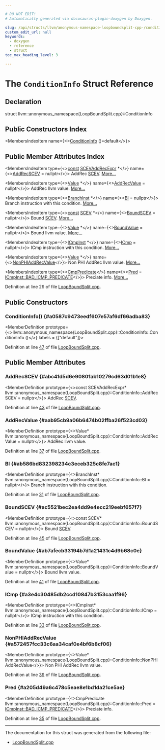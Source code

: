 ```yaml
---

# DO NOT EDIT!
# Automatically generated via docusaurus-plugin-doxygen by Doxygen.

slug: /api/structs/llvm/anonymous-namespace-loopboundsplit-cpp-/conditioninfo
custom_edit_url: null
keywords:
  - doxygen
  - reference
  - struct
toc_max_heading_level: 3

---
```





# The `ConditionInfo` Struct Reference

<DoxygenPage pluginConfig={pluginConfig}>



## Declaration

<CodeBlock>struct llvm::anonymous_namespace{LoopBoundSplit.cpp}::ConditionInfo</CodeBlock>

## Public Constructors Index

<MembersIndex>

<MembersIndexItem
  name={<><a href="#a0587c9473eedf607e57af6df66adba83">ConditionInfo</a> ()=default</>}>
</MembersIndexItem>

</MembersIndex>

## Public Member Attributes Index

<MembersIndex>

<MembersIndexItem
  type={<><a href="/docs/api/files/lib/lib/target/lib/target/aarch64/aarch64promoteconstant-cpp/#a90f8350fecae261c25be85d38b451bff">const</a> <a href="/docs/api/classes/llvm/scevaddrecexpr">SCEVAddRecExpr</a> &#42;</>}
  name={<><a href="#abc41d5d6e90801ab10279cd63d01b1e8">AddRecSCEV</a> = nullptr</>}>
AddRec <a href="/docs/api/classes/llvm/scev">SCEV</a>. <a href="#abc41d5d6e90801ab10279cd63d01b1e8">More...</a>
</MembersIndexItem>

<MembersIndexItem
  type={<><a href="/docs/api/classes/llvm/value">Value</a> &#42;</>}
  name={<><a href="#aab95cb9a06b6474b02ffba26f523cd03">AddRecValue</a> = nullptr</>}>
AddRec llvm value. <a href="#aab95cb9a06b6474b02ffba26f523cd03">More...</a>
</MembersIndexItem>

<MembersIndexItem
  type={<><a href="/docs/api/classes/llvm/branchinst">BranchInst</a> &#42;</>}
  name={<><a href="#ab586bd832398234c3eceb325c8fe7ac1">BI</a> = nullptr</>}>
Branch instruction with this condition. <a href="#ab586bd832398234c3eceb325c8fe7ac1">More...</a>
</MembersIndexItem>

<MembersIndexItem
  type={<><a href="/docs/api/files/lib/lib/target/lib/target/aarch64/aarch64promoteconstant-cpp/#a90f8350fecae261c25be85d38b451bff">const</a> <a href="/docs/api/classes/llvm/scev">SCEV</a> &#42;</>}
  name={<><a href="#ac5521bec2ea4dd9e4ecc219eebf657f7">BoundSCEV</a> = nullptr</>}>
Bound <a href="/docs/api/classes/llvm/scev">SCEV</a>. <a href="#ac5521bec2ea4dd9e4ecc219eebf657f7">More...</a>
</MembersIndexItem>

<MembersIndexItem
  type={<><a href="/docs/api/classes/llvm/value">Value</a> &#42;</>}
  name={<><a href="#ab7afecb33194b7d1a21431c4d9b68c0e">BoundValue</a> = nullptr</>}>
Bound llvm value. <a href="#ab7afecb33194b7d1a21431c4d9b68c0e">More...</a>
</MembersIndexItem>

<MembersIndexItem
  type={<><a href="/docs/api/classes/llvm/icmpinst">ICmpInst</a> &#42;</>}
  name={<><a href="#a3e4c30485db2ccd10847b3153caa1f96">ICmp</a> = nullptr</>}>
ICmp instruction with this condition. <a href="#a3e4c30485db2ccd10847b3153caa1f96">More...</a>
</MembersIndexItem>

<MembersIndexItem
  type={<><a href="/docs/api/classes/llvm/value">Value</a> &#42;</>}
  name={<><a href="#a572457fcc33c6aa34caf0e4bf6b8cf06">NonPHIAddRecValue</a></>}>
Non PHI AddRec llvm value. <a href="#a572457fcc33c6aa34caf0e4bf6b8cf06">More...</a>
</MembersIndexItem>

<MembersIndexItem
  type={<><a href="/docs/api/classes/llvm/cmppredicate">CmpPredicate</a></>}
  name={<><a href="#a205d49a6c478c5eae8e1bd1da21ce5ae">Pred</a> = <a href="/docs/api/classes/llvm/cmpinst/#a2be3583dac92a031fa1458d4d992c78ba07aee43ffb66908a25c55c77ce4c0d05">ICmpInst::BAD&#95;ICMP&#95;PREDICATE</a></>}>
Preciate info. <a href="#a205d49a6c478c5eae8e1bd1da21ce5ae">More...</a>
</MembersIndexItem>

</MembersIndex>


Definition at line 29 of file <a href="/docs/api/files/lib/lib/transforms/lib/transforms/scalar/loopboundsplit-cpp">LoopBoundSplit.cpp</a>.

<SectionDefinition>

## Public Constructors

### ConditionInfo() {#a0587c9473eedf607e57af6df66adba83}

<MemberDefinition
  prototype={<>llvm::anonymous&#95;namespace&#123;LoopBoundSplit.cpp&#125;::ConditionInfo::ConditionInfo ()</>}
  labels = {["default"]}>

Definition at line <a href="/docs/api/files/lib/lib/transforms/lib/transforms/scalar/loopboundsplit-cpp/#l00047">47</a> of file <a href="/docs/api/files/lib/lib/transforms/lib/transforms/scalar/loopboundsplit-cpp">LoopBoundSplit.cpp</a>.
</MemberDefinition>

</SectionDefinition>

<SectionDefinition>

## Public Member Attributes

### AddRecSCEV {#abc41d5d6e90801ab10279cd63d01b1e8}

<MemberDefinition
  prototype={<>const SCEVAddRecExpr&#42; llvm::anonymous&#95;namespace&#123;LoopBoundSplit.cpp&#125;::ConditionInfo::AddRecSCEV = nullptr</>}>
AddRec <a href="/docs/api/classes/llvm/scev">SCEV</a>.

Definition at line <a href="/docs/api/files/lib/lib/transforms/lib/transforms/scalar/loopboundsplit-cpp/#l00043">43</a> of file <a href="/docs/api/files/lib/lib/transforms/lib/transforms/scalar/loopboundsplit-cpp">LoopBoundSplit.cpp</a>.
</MemberDefinition>

### AddRecValue {#aab95cb9a06b6474b02ffba26f523cd03}

<MemberDefinition
  prototype={<>Value&#42; llvm::anonymous&#95;namespace&#123;LoopBoundSplit.cpp&#125;::ConditionInfo::AddRecValue = nullptr</>}>
AddRec llvm value.

Definition at line <a href="/docs/api/files/lib/lib/transforms/lib/transforms/scalar/loopboundsplit-cpp/#l00037">37</a> of file <a href="/docs/api/files/lib/lib/transforms/lib/transforms/scalar/loopboundsplit-cpp">LoopBoundSplit.cpp</a>.
</MemberDefinition>

### BI {#ab586bd832398234c3eceb325c8fe7ac1}

<MemberDefinition
  prototype={<>BranchInst&#42; llvm::anonymous&#95;namespace&#123;LoopBoundSplit.cpp&#125;::ConditionInfo::BI = nullptr</>}>
Branch instruction with this condition.

Definition at line <a href="/docs/api/files/lib/lib/transforms/lib/transforms/scalar/loopboundsplit-cpp/#l00031">31</a> of file <a href="/docs/api/files/lib/lib/transforms/lib/transforms/scalar/loopboundsplit-cpp">LoopBoundSplit.cpp</a>.
</MemberDefinition>

### BoundSCEV {#ac5521bec2ea4dd9e4ecc219eebf657f7}

<MemberDefinition
  prototype={<>const SCEV&#42; llvm::anonymous&#95;namespace&#123;LoopBoundSplit.cpp&#125;::ConditionInfo::BoundSCEV = nullptr</>}>
Bound <a href="/docs/api/classes/llvm/scev">SCEV</a>.

Definition at line <a href="/docs/api/files/lib/lib/transforms/lib/transforms/scalar/loopboundsplit-cpp/#l00045">45</a> of file <a href="/docs/api/files/lib/lib/transforms/lib/transforms/scalar/loopboundsplit-cpp">LoopBoundSplit.cpp</a>.
</MemberDefinition>

### BoundValue {#ab7afecb33194b7d1a21431c4d9b68c0e}

<MemberDefinition
  prototype={<>Value&#42; llvm::anonymous&#95;namespace&#123;LoopBoundSplit.cpp&#125;::ConditionInfo::BoundValue = nullptr</>}>
Bound llvm value.

Definition at line <a href="/docs/api/files/lib/lib/transforms/lib/transforms/scalar/loopboundsplit-cpp/#l00041">41</a> of file <a href="/docs/api/files/lib/lib/transforms/lib/transforms/scalar/loopboundsplit-cpp">LoopBoundSplit.cpp</a>.
</MemberDefinition>

### ICmp {#a3e4c30485db2ccd10847b3153caa1f96}

<MemberDefinition
  prototype={<>ICmpInst&#42; llvm::anonymous&#95;namespace&#123;LoopBoundSplit.cpp&#125;::ConditionInfo::ICmp = nullptr</>}>
ICmp instruction with this condition.

Definition at line <a href="/docs/api/files/lib/lib/transforms/lib/transforms/scalar/loopboundsplit-cpp/#l00033">33</a> of file <a href="/docs/api/files/lib/lib/transforms/lib/transforms/scalar/loopboundsplit-cpp">LoopBoundSplit.cpp</a>.
</MemberDefinition>

### NonPHIAddRecValue {#a572457fcc33c6aa34caf0e4bf6b8cf06}

<MemberDefinition
  prototype={<>Value&#42; llvm::anonymous&#95;namespace&#123;LoopBoundSplit.cpp&#125;::ConditionInfo::NonPHIAddRecValue</>}>
Non PHI AddRec llvm value.

Definition at line <a href="/docs/api/files/lib/lib/transforms/lib/transforms/scalar/loopboundsplit-cpp/#l00039">39</a> of file <a href="/docs/api/files/lib/lib/transforms/lib/transforms/scalar/loopboundsplit-cpp">LoopBoundSplit.cpp</a>.
</MemberDefinition>

### Pred {#a205d49a6c478c5eae8e1bd1da21ce5ae}

<MemberDefinition
  prototype={<>CmpPredicate llvm::anonymous&#95;namespace&#123;LoopBoundSplit.cpp&#125;::ConditionInfo::Pred = <a href="/docs/api/classes/llvm/cmpinst/#a2be3583dac92a031fa1458d4d992c78ba07aee43ffb66908a25c55c77ce4c0d05">ICmpInst::BAD&#95;ICMP&#95;PREDICATE</a></>}>
Preciate info.

Definition at line <a href="/docs/api/files/lib/lib/transforms/lib/transforms/scalar/loopboundsplit-cpp/#l00035">35</a> of file <a href="/docs/api/files/lib/lib/transforms/lib/transforms/scalar/loopboundsplit-cpp">LoopBoundSplit.cpp</a>.
</MemberDefinition>

</SectionDefinition>

<hr/>

The documentation for this struct was generated from the following file:

<ul>
<li><a href="/docs/api/files/lib/lib/transforms/lib/transforms/scalar/loopboundsplit-cpp">LoopBoundSplit.cpp</a></li>
</ul>

</DoxygenPage>
